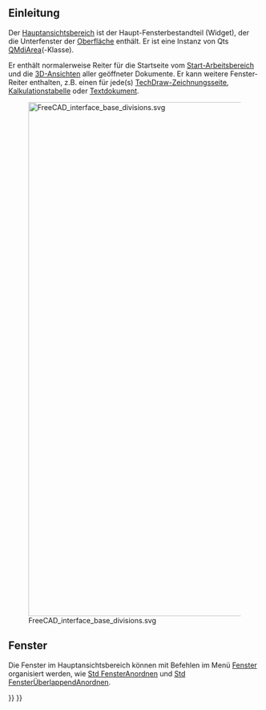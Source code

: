<languages/>

== Einleitung ==

Der [[main_view_area/de|Hauptansichtsbereich]] ist der Haupt-Fensterbestandteil (Widget), der die Unterfenster der [[interface/de|Oberfläche]] enthält. Er ist eine Instanz von Qts [https://doc.qt.io/qt-5/qmdiarea.html QMdiArea](-Klasse).

Er enthält normalerweise Reiter für die Startseite vom [[Start_Workbench/de|Start-Arbeitsbereich]] und die [[3D_view|3D-Ansichten]] aller geöffneter Dokumente. Er kann weitere Fenster-Reiter enthalten, z.B. einen für jede(s) [[TechDraw_Workbench/de|TechDraw]][[TechDraw_PageDefault/de|-Zeichnungsseite]], [[Spreadsheet/de|Kalkulationstabelle]] oder [[Std_TextDocument/de|Textdokument]].

[[File:FreeCAD_interface_base_divisions.svg|1024px]]

{{Caption|Der Hauptansichtsbereich ist bezeichnet mit Nummer 1 und kann verschiedene Fenster-Reiter enthalten, prinziell die Startseite und die [[3D_view/de|3D-Ansicht]].}}

== Fenster ==

Die Fenster im Hauptansichtsbereich können mit Befehlen im Menü [[Std_Windows_Menu/de|Fenster]] organisiert werden, wie [[Std_TileWindows/de|Std FensterAnordnen]] und [[Std CascadeWindows/de|Std FensterÜberlappendAnordnen]].

{{Interface navi{{#translation:}}}}
{{Userdocnavi{{#translation:}}}}